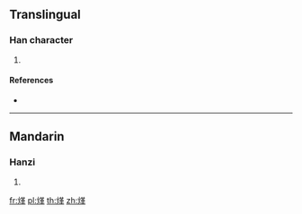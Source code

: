 {{character info/new}}
==Translingual==

===Han character===
{{Han char|rn=86|rad=火|as=09|sn=13|four=94856|canj=FTLJ}}

# {{defn|Han|sort=火09}}

====References====
* {{Han ref|kx=0675.220|dkj=19169|hdz=32215.020|uh=7142|ud=28994|bh=DE77|bd=56951}}

----

==Mandarin==

===Hanzi===
{{cmn-hanzi|pin=[[hè]] ([[he4]]), [[xià]] ([[xia4]])|wg=ho<sup>4</sup>, hsia<sup>4</sup>}}

# {{defn|lang=cmn|sort=火09}}

[[fr:煂]]
[[pl:煂]]
[[th:煂]]
[[zh:煂]]